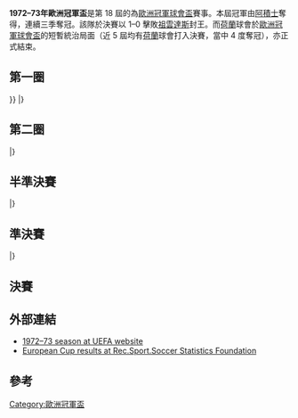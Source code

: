 {{NoteTA
|G1=football
|G2=uefa
}}
{{Infobox 國際足球賽事賽季
| tourney_name          = 歐洲冠軍盃
| year                  = 1972–73
| image                 = Fk Red Star stadium.jpg
| size                  = 300px
| caption               = 決賽於[[貝爾格萊德|貝爾格萊德]]的[[紅星體育場|紅星體育場]]舉行
| edition               = 18
| defending_champ_other = {{flagicon|NED}} [[阿賈克斯足球俱樂部|阿積士]]
| dates                 = 1972年9月13日–1973年5月30日
| num_teams             = 30 隊
| associations          = 30
| champion_other        = {{flagicon|NED}} [[阿賈克斯足球俱樂部|阿積士]]
| count                 = 3
| second_other          = {{flagicon|ITA}} [[尤文圖斯足球俱樂部|祖雲達斯]]
| matches               = 57
| goals                 = 160
| attendance            = 
| top_scorer            = {{flagicon|FRG}} [[蓋德·穆勒|梅拿]]（11 球）
| player                = 
| prevseason            = [[1971–72年歐洲冠軍盃|1971–72]]
| nextseason            = [[1973–74年歐洲冠軍盃|1973–74]]
}}

'''1972–73年歐洲冠軍盃'''是第 18 屆的為[[歐洲冠軍聯賽|歐洲冠軍球會盃]]賽事。本屆冠軍由[[阿賈克斯足球俱樂部|阿積士]]奪得，連續三季奪冠。該隊於決賽以 1–0 擊敗[[尤文圖斯足球俱樂部|祖雲達斯]]封王。而[[荷蘭|荷蘭]]球會於[[歐洲冠軍聯賽|歐洲冠軍球會盃]]的短暫統治局面（近 5 屆均有[[荷蘭|荷蘭]]球會打入決賽，當中 4 度奪冠），亦正式結束。

== 第一圈 ==
{{TwoLegStart}}
{{TwoLegResult|'''[[索菲亞中央陸軍足球俱樂部|索菲亞中央陸軍]]'''|BUL|var1=1971|4–1|[[帕納辛奈科斯足球俱樂部|彭拿典奈高斯]]|GRE|var2=1970|2–1|2–0{{#tag:ref|Originally 1–2 to Panathinaikos, with CSKA declared winners of a penalty shootout in which CSKA scored 3 of 3, Panathinaikos 2 of 4. Panathinaikos complained to UEFA, and the match was annulled and replayed the following month.<ref>
{{cite news |title=UEFA annul Cup result |url=https://archive.org/details/sim_financial-times_1972-10-09_61_19/page/7 |author=[[Reuters|Reuters]] |date=9 Oct 1972 |work=[[The_Times|The Times]] |publisher=ProQuest |page=7 |accessdate=14 May 2009 }}</ref><ref>{{cite news |title=Derby could silence their critics|last=Barham |first=Albert |date=25 Oct 1972 |work=[[The_Guardian|The Guardian]] |publisher=ProQuest |page=27 |accessdate=14 May 2009 }}</ref>|group="n"}}}}
{{TwoLegResult|'''[[阿賈克斯足球俱樂部|阿積士]]'''|NED|輪空|–||–|–}}
{{TwoLegResult|[[加拉塔沙雷體育會足球隊|加拉塔沙雷]]|TUR|1–7|'''[[拜仁慕尼黑足球俱樂部|拜仁慕尼黑]]'''|FRG|1–1|0–6}}
{{TwoLegResult|[[屈福特聯足球會|屈福特聯]]|IRL|2–3|'''[[奧摩尼亞體育會|奧摩尼亞]]'''|CYP|2–1|0–2}}
{{TwoLegResult|[[獲卡恩斯布魯克足球會|獲卡]]|AUT|0–3|'''[[基輔迪納摩足球俱樂部|基輔戴拿模]]'''|URS|0–1|0–2}}
{{TwoLegResult|[[斯利馬流浪者足球俱樂部|施利馬流浪]]|MLT|0–10|'''[[戈爾尼克扎布熱|薩比利斯]]'''|POL|0–5|0–5}}
{{TwoLegResult|[[艾利斯保尼禾爾足球會|艾利斯]]|LUX|0–6|'''[[阿格斯柏迪斯迪足球會|阿格斯]]'''|ROU|var2=1965|0–2|0–4}}
{{TwoLegResult|'''[[皇家馬德里足球俱樂部|皇家馬德里]]'''|ESP|var1=1945|4–0|[[凱夫拉維克足球俱樂部|基夫拿維克]]|ISL|3–0|1–0}}
{{TwoLegResult|[[馬賽足球俱樂部|馬賽]]|FRA|1–3|'''[[尤文圖斯足球俱樂部|祖雲達斯]]'''|ITA|1–0|0–3}}
{{TwoLegResult|'''[[馬德堡足球俱樂部|馬格德堡]]'''|GDR|9–1|[[圖爾庫TPS足球俱樂部|TPS杜古]]|FIN|6–0|3–1}}
{{TwoLegResult|'''[[凱爾特人足球俱樂部|些路迪]]'''|SCO|5–2|[[洛辛堡足球會|洛辛堡]]|NOR|2–1|3–1}}
{{TwoLegResult|'''[[烏伊佩斯特足球俱樂部|烏比斯迪杜薩沙]]'''|HUN|var1=1957|4–3|[[巴塞爾足球俱樂部|巴素利]]|SUI|2–0|2–3}}
{{TwoLegResult|'''[[特納瓦斯巴達足球俱樂部|泰拿華斯巴達]]'''|TCH|輪空|–||–|–}}
{{TwoLegResult|'''[[皇家安德列治體育會|安德列治]]'''|BEL|7–2|[[維積利足球會|維積利]]|DEN|4–2|3–0}}
{{TwoLegResult|'''[[德比郡足球俱樂部|打比郡]]'''|ENG|4–1|[[澤列茲尼察足球俱樂部|薛謝斯歷卡]]|YUG|2–0|2–1}}
{{TwoLegResult|[[馬模FF|馬模]]|SWE|2–4|'''[[里斯本與本菲卡體育俱樂部|賓菲加]]'''|POR|1–0|1–4}}
|}
<references group="n"/>

== 第二圈 ==
{{TwoLegStart}}
{{TwoLegResult|[[索菲亞中央陸軍足球俱樂部|索菲亞中央陸軍]]|BUL|var1=1971|1–6|'''[[阿賈克斯足球俱樂部|阿積士]]'''|NED|1–3|0–3}}
{{TwoLegResult|'''[[拜仁慕尼黑足球俱樂部|拜仁慕尼黑]]'''|FRG|13–0|[[奧摩尼亞體育會|奧摩尼亞]]|CYP|9–0|4–0}}
{{TwoLegResult|'''[[基輔迪納摩足球俱樂部|基輔戴拿模]]'''|URS|3–2|[[戈爾尼克扎布熱|薩比利斯]]|POL|2–0|1–2}}
{{TwoLegResult|[[阿格斯柏迪斯迪足球會|阿格斯]]|ROU|var1=1965|3–4|'''[[皇家馬德里足球俱樂部|皇家馬德里]]'''|ESP|var2=1945|2–1|1–3}}
{{TwoLegResult|'''[[尤文圖斯足球俱樂部|祖雲達斯]]'''|ITA|2–0|[[馬德堡足球俱樂部|馬格德堡]]|GDR|1–0|1–0}}
{{TwoLegResult|[[凱爾特人足球俱樂部|些路迪]]|SCO|2–4|'''[[烏伊佩斯特足球俱樂部|烏比斯迪杜薩沙]]'''|HUN|var2=1957|2–1|0–3}}
{{TwoLegResult|'''[[特納瓦斯巴達足球俱樂部|泰拿華斯巴達]]'''|TCH|2–0|[[皇家安德列治體育會|安德列治]]|BEL|1–0|1–0}}
{{TwoLegResult|'''[[德比郡足球俱樂部|打比郡]]'''|ENG|3–0|[[里斯本與本菲卡體育俱樂部|賓菲加]]|POR|3–0|0–0}}
|}

== 半準決賽 ==
{{TwoLegStart}}
{{TwoLegResult|'''[[阿賈克斯足球俱樂部|阿積士]]'''|NED|5–2|[[拜仁慕尼黑足球俱樂部|拜仁慕尼黑]]|FRG|4–0|1–2}}
{{TwoLegResult|[[基輔迪納摩足球俱樂部|基輔戴拿模]]|URS|0–3|'''[[皇家馬德里足球俱樂部|皇家馬德里]]'''|ESP|var2=1945|0–0|0–3}}
{{TwoLegResult|'''[[尤文圖斯足球俱樂部|祖雲達斯]]'''|ITA|2–2{{agr}}|[[烏伊佩斯特足球俱樂部|烏比斯迪杜薩沙]]|HUN|var2=1957|0–0|2–2}}
{{TwoLegResult|[[特納瓦斯巴達足球俱樂部|泰拿華斯巴達]]|TCH|1–2|'''[[德比郡足球俱樂部|打比郡]]'''|ENG|1–0|0–2}}
|}

== 準決賽 ==
{{TwoLegStart}}
{{TwoLegResult|'''[[阿賈克斯足球俱樂部|阿積士]]'''|NED|3–1|[[皇家馬德里足球俱樂部|皇家馬德里]]|ESP|var2=1945|2–1|1–0}}
{{TwoLegResult|'''[[尤文圖斯足球俱樂部|祖雲達斯]]'''|ITA|3–1|[[德比郡足球俱樂部|打比郡]]|ENG|3–1|0–0}}
|}

== 決賽 ==
{{main|1973年歐洲冠軍盃決賽}}

{{footballbox
|date = 1973年5月30日
|team1 = [[阿賈克斯足球俱樂部|阿積士]] {{flagicon|NED}}
|score = 1–0
|report = [https://web.archive.org/web/20131001183527/http://www.uefa.com/uefachampionsleague/season%3D1972/matches/round%3D983/match%3D63154/postmatch/lineups/index.html 報告]
|team2 = {{flagicon|ITA}} [[尤文圖斯足球俱樂部|祖雲達斯]]
|goals1 = 
|goals2 = 
|stadium = [[紅星體育場|紅星體育場]]，[[貝爾格萊德|貝爾格萊德]]
|attendance = 93,500
|referee = Milivoje Gugulović（[[南斯拉夫足球總會|南斯拉夫]]）
}}

== 外部連結 ==
*[http://www.uefa.com/uefachampionsleague/season=1972/matches/all/index.html 1972–73 season at UEFA website]{{Wayback|url=http://www.uefa.com/uefachampionsleague/season=1972/matches/all/index.html |date=20181112101236 }}
*[http://www.rsssf.com/ec/ecomp.html European Cup results at Rec.Sport.Soccer Statistics Foundation]{{Wayback|url=http://www.rsssf.com/ec/ecomp.html |date=20180116045414 }}

== 參考 ==
{{reflist|2}}

{{歐洲冠軍聯賽球季}}
{{國際俱樂部足球}}

[[Category:歐洲冠軍盃|Category:歐洲冠軍盃]]